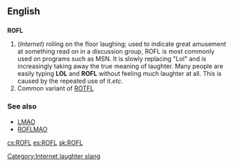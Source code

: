 ==English==

==={{initialism}}===
[[Category:Internet laughter slang]]
'''ROFL'''

#(''Internet'') rolling on the floor laughing; used to indicate great amusement at something read on in a discussion group, ROFL is most commonly used on programs such as MSN. It is slowly replacing "Lol" and is increasingly taking away the true meaning of laughter. Many people are easily typing '''LOL''' and '''ROFL''' without feeling much laughter at all. This is caused by the repeated use of it.''etc''.
# Common variant of [[ROTFL]]

===See also===
*[[LMAO]]
*[[ROFLMAO]]

[[cs:ROFL]]
[[es:ROFL]]
[[sk:ROFL]]